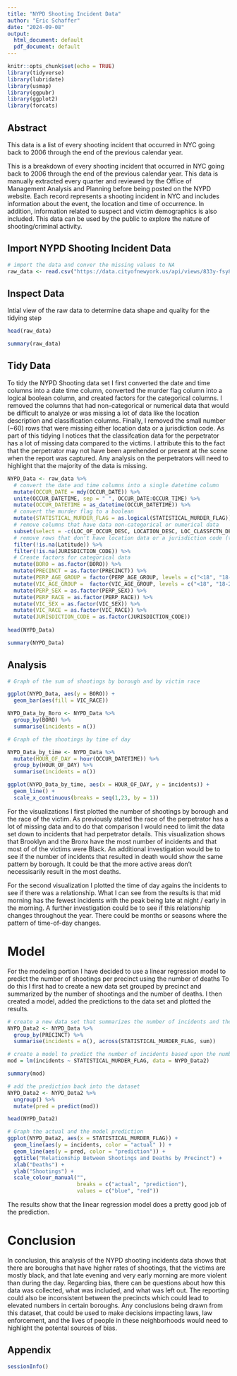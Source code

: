 ```yaml
---
title: "NYPD Shooting Incident Data"
author: "Eric Schaffer"
date: "2024-09-08"
output:
  html_document: default
  pdf_document: default
---
```


```r
knitr::opts_chunk$set(echo = TRUE)
library(tidyverse)
library(lubridate)
library(usmap)
library(ggpubr)
library(ggplot2)
library(forcats)
```

## Abstract
This data is a list of every shooting incident that occurred in NYC going back to 2006 through the end of the previous calendar year.

This is a breakdown of every shooting incident that occurred in NYC going back to 2006 through the end of the previous calendar year. This data is manually extracted every quarter and reviewed by the Office of Management Analysis and Planning before being posted on the NYPD website. Each record represents a shooting incident in NYC and includes information about the event, the location and time of occurrence. In addition, information related to suspect and victim demographics is also included. This data can be used by the public to explore the nature of shooting/criminal activity. 

## Import NYPD Shooting Incident Data

```r
# import the data and conver the missing values to NA
raw_data <- read.csv("https://data.cityofnewyork.us/api/views/833y-fsy8/rows.csv?accessType=DOWNLOAD", na.strings = c("", " ", "(null)", "UNKNOWN"))
```

## Inspect Data

Intial view of the raw data to determine data shape and quality for the tidying step

```r
head(raw_data)

summary(raw_data)
```

## Tidy Data

To tidy the NYPD Shooting data set I first converted the date and time columns into a date time column, converted the murder flag column into a logical boolean column, and created factors for the categorical columns. I removed the columns that had non-categorical or numerical data that would be difficult to analyze or was missing a lot of data like the location description and classification columns. Finally, I removed the small number (~60) rows that were missing either location data or a jurisdiction code. As part of this tidying I notices that the classifcation data for the perpetrator has a lot of missing data compared to the victims. I attribute this to the fact that the perpetrator may not have been aprehended or present at the scene when the report was captured. Any analysis on the perpetrators will need to highlight that the majority of the data is missing.

```r

NYPD_Data <- raw_data %>%
  # convert the date and time columns into a single datetime column
  mutate(OCCUR_DATE = mdy(OCCUR_DATE)) %>%
  unite(OCCUR_DATETIME, sep = " ", OCCUR_DATE:OCCUR_TIME) %>%
  mutate(OCCUR_DATETIME = as_datetime(OCCUR_DATETIME)) %>%
  # convert the murder flag to a boolean
  mutate(STATISTICAL_MURDER_FLAG = as.logical(STATISTICAL_MURDER_FLAG))%>%
  # remove columns that have data non-categorical or numerical data
  subset(select = -c(LOC_OF_OCCUR_DESC, LOCATION_DESC, LOC_CLASSFCTN_DESC, X_COORD_CD, Y_COORD_CD)) %>%
  # remove rows that don't have location data or a jurisdiction code (there are only a small number of these)
  filter(!is.na(Latitude)) %>%
  filter(!is.na(JURISDICTION_CODE)) %>%
  # Create factors for categorical data
  mutate(BORO = as.factor(BORO)) %>%
  mutate(PRECINCT = as.factor(PRECINCT)) %>%
  mutate(PERP_AGE_GROUP = factor(PERP_AGE_GROUP, levels = c("<18", "18-24", "25-44", "45-64", "65+"))) %>%
  mutate(VIC_AGE_GROUP =  factor(VIC_AGE_GROUP, levels = c("<18", "18-24", "25-44", "45-64", "65+"))) %>%
  mutate(PERP_SEX = as.factor(PERP_SEX)) %>%
  mutate(PERP_RACE = as.factor(PERP_RACE)) %>%
  mutate(VIC_SEX = as.factor(VIC_SEX)) %>%
  mutate(VIC_RACE = as.factor(VIC_RACE)) %>%
  mutate(JURISDICTION_CODE = as.factor(JURISDICTION_CODE))
  
head(NYPD_Data)

summary(NYPD_Data)

```
## Analysis


```r

# Graph of the sum of shootings by borough and by victim race

ggplot(NYPD_Data, aes(y = BORO)) + 
  geom_bar(aes(fill = VIC_RACE))

NYPD_Data_by_Boro <- NYPD_Data %>%
  group_by(BORO) %>%
  summarise(incidents = n())

# Graph of the shootings by time of day

NYPD_Data_by_time <- NYPD_Data %>%
  mutate(HOUR_OF_DAY = hour(OCCUR_DATETIME)) %>%
  group_by(HOUR_OF_DAY) %>%
  summarise(incidents = n())

ggplot(NYPD_Data_by_time, aes(x = HOUR_OF_DAY, y = incidents)) + 
  geom_line() + 
  scale_x_continuous(breaks = seq(1,23, by = 1))

```
For the visualizations I first plotted the number of shootings by borough and the race of the victim. As previously stated the race of the perpetrator has a lot of missing data and to do that comparison I would need to limit the data set down to incidents that had perpetrator details. This visualization shows that Brooklyn and the Bronx have the most number of incidents and that most of of the victims were Black. An additional investigation would be to see if the number of incidents that resulted in death would show the same pattern by borough. It could be that the more active areas don't necessisarily result in the most deaths.

For the second visualization I plotted the time of day agains the incidents to see if there was a relationship. What I can see from the results is that mid morning has the fewest incidents with the peak being late at night / early in the morning. A further investigation could be to see if this relationship changes throughout the year. There could be months or seasons where the pattern of time-of-day changes.

# Model

For the modeling portion I have decided to use a linear regression model to predict the number of shootings per precinct using the number of deaths To do this I first had to create a new data set grouped by precinct and summarized by the number of shootings and the number of deaths. I then created a model, added the predictions to the data set and plotted the results.

```r
# create a new data set that summarizes the number of incidents and the number of murders by the precinct
NYPD_Data2 <- NYPD_Data %>%
  group_by(PRECINCT) %>%
  summarise(incidents = n(), across(STATISTICAL_MURDER_FLAG, sum)) 

# create a model to predict the number of incidents based upon the number of murders
mod = lm(incidents ~ STATISTICAL_MURDER_FLAG, data = NYPD_Data2) 

summary(mod)

# add the prediction back into the dataset
NYPD_Data2 <- NYPD_Data2 %>%
  ungroup() %>%
  mutate(pred = predict(mod))

head(NYPD_Data2)

# Graph the actual and the model prediction
ggplot(NYPD_Data2, aes(x = STATISTICAL_MURDER_FLAG)) +
  geom_line(aes(y = incidents, color = "actual" )) +
  geom_line(aes(y = pred, color = "prediction")) +
  ggtitle("Relationship Between Shootings and Deaths by Precinct") +
  xlab("Deaths") + 
  ylab("Shootings") +
  scale_colour_manual("", 
                      breaks = c("actual", "prediction"),
                      values = c("blue", "red"))
```

The results show that the linear regression model does a pretty good job of the prediction.

# Conclusion

In conclusion, this analysis of the NYPD shooting incidents data shows that there are boroughs that have higher rates of shootings, that the victims are mostly black, and that late evening and very early morning are more violent than during the day. Regarding bias, there can be questions about how this data was collected, what was included, and what was left out. The reporting could also be inconsistent between the precincts which could lead to elevated numbers in certain boroughs. Any conclusions being drawn from this dataset, that could be used to make decisions impacting laws, law enforcement, and the lives of people in these neighborhoods would need to highlight the potental sources of bias.

## Appendix

```r
sessionInfo()
```

